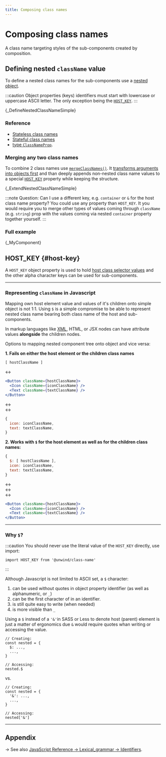 ```yaml
---
title: Composing class names
---
```



# Composing class names

A class name targeting styles of the sub-components created by composition.

## Defining nested `className` value

To define a nested class names for the sub-components use a [nested object](../../api/class-name/type/class-name-object).

:::caution Object properties (keys) identifiers must start with lowercase or uppercase ASCII letter.
The only exception being the [`HOST_KEY`](#host-key).
:::

<CodeEditor>{_DefineNestedClassNameSimple}</CodeEditor>

### Reference

- [Stateless class names](stateless-class-names)
- [Stateful class names](stateful-class-names)
- [type `ClassNameProp`](../../api/class-name/type/class-name-prop).

### Merging any two class names

To combine 2 class names use [`mergeClassNames()`](../../api/class-name/function/merge-class-names).
It [transforms arguments into objects first](stateful-class-names#defining-with-a-method) and than deeply appends non-nested class name values to a special [`HOST_KEY`](#host-key) property while keeping the structure.

<CodeEditor>{_ExtendNestedClassNameSimple}</CodeEditor>

:::note Question: Can I use a different key, e.g. `container` or `&` for the host class name property?
You could use any property than `HOST_KEY`. It you would require you to merge other types of values coming through `className` (e.g. `string`) prop
with the values coming via nested `container` property together yourself.
:::

### Full example

<CodeEditor>{_MyComponent}</CodeEditor>

## HOST_KEY {#host-key}

A `HOST_KEY` object property is used to hold [host class selector values](../../api/class-name/type/host-class-name.md)
and the other alpha character keys can be used for sub-components.

---

### Representing `className` in Javascript

Mapping own host element value and values of it's children onto simple object is not 1:1.
Using `$` is a simple compromise to be able to represent nested class name bearing both class name of the host and sub-components.

In markup languages like [XML](https://developer.mozilla.org/en-US/docs/Web/XML/XML_introduction), HTML, or JSX
nodes can have attribute values **alongside** the children nodes.

Options to mapping nested component tree onto object and vice versa:

**1. Fails on either the host element or the children class names**

<div className="container margin-after:p">
<div className="row flex items:center gap:2">
<div className="col--3 grow self:start">

```jsx
[ hostClassName ]
```

</div>
<div className="col--1 self:start">
  <p className="margin-vertical:pre">&harr;</p>
</div>
<div className="col--4 grow">

```jsx
<Button className={hostClassName}>
  <Icon className={iconClassName} />
  <Text className={textClassName} />
</Button>
```

</div>
<div className="col--1">
  <p className="margin-vertical:pre">&harr;<br/>&harr;</p>
</div>
<div className="col--3 grow">

```jsx
{
  icon: iconClassName,
  text: textClassName,
}
```

</div>
</div>
</div>

**2. Works with `$` for the host element as well as for the children class names:**

<div className="container margin-after:p">
<div className="row flex items:center gap:2">
<div className="col--3 grow">

```jsx
{
  $: [ hostClassName ],
  icon: iconClassName,
  text: textClassName,
}
```

</div>
<div className="col--1">
  <p className="margin-vertical:pre">&harr;<br/>&harr;<br/>&harr;</p>
</div>
<div className="col--8 grow">

```jsx
<Button className={hostClassName}>
  <Icon className={iconClassName} />
  <Text className={textClassName} />
</Button>
```

</div>
</div>
</div>

---

### Why `$`?

:::caution You should never use the literal value of the `HOST_KEY` directly, use import:
```tsx
import HOST_KEY from '@unwind/class-name'
```
:::


Although Javascript is not limited to ASCII set, a `$` character:

1. can be used without quotes in object property identifier (as well as alphanumeric, or `_`)
2. can be the first character of in an identifier.
3. is still quite easy to write (when needed)
4. is more visible than `_`

Using a `$` instead of a `'&'`in SASS or Less to denote host (parent) element is just a matter of ergonomics due `&` would require quotes whan writing or accessing the value.

<div className="container">
<div className="row flex items:center gap:2">
<div className="col--5 grow">

```tsx title="$"
// Creating:
const nested = {
  $: ...,
  ...,
}

// Accessing:
nested.$
```

</div>
<div className="col--2">vs.</div>
<div className="col--5 grow">

```tsx title="&"
// Creating:
const nested = {
  '&': ...,
  ...,
}

// Accessing:
nested['&']
```

</div>
</div>
</div>

---

## Appendix

&rarr; See also [JavaScript Reference &rarr; Lexical_grammar &rarr; Identifiers](https://developer.mozilla.org/en-US/docs/Web/JavaScript/Reference/Lexical_grammar#identifiers).
